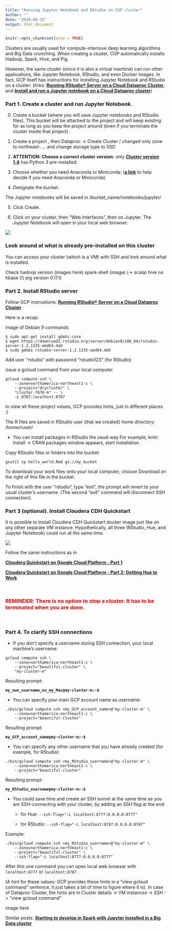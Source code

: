 ```yaml
---
title: "Running Jupyter Notebook and RStudio on CGP cluster"
author: ""
date: "2019-09-15"
output: html_document
---
```


<link rel="stylesheet" href="styles.css" type="text/css">

```r
knitr::opts_chunk$set(echo = TRUE)
```


Clusters are usually used for compute-intensive deep learning algorithms and Big Data crunching. When creating a cluster, CGP automatically installs Hadoop, Spark, Hive, and Pig. 

However, the same cluster (since it is also a virtual machine) can run other applications, like Jupyter Notebook, RStudio, and even Docker images. In fact, GCP itself has instructions for installing Jupyter Notebook and RStudio on a cluster: (links: __[Running RStudio® Server on a Cloud Dataproc Cluster](https://cloud.google.com/solutions/running-rstudio-server-on-a-cloud-dataproc-cluster?authuser=1)__, and __[Install and run a Jupyter notebook on a Cloud Dataproc cluster](https://cloud.google.com/dataproc/docs/tutorials/jupyter-notebook)__)


### Part 1. Create a cluster and run Jupyter Notebook. 

0. Create a bucket (where you will save Jupyter notebooks and RStudio files). This bucket will be attached to the project and will keep existing for as long as you keep the project around (even if you terminate the cluster inside that project).

1. Create a project , then Dataproc -> Create Cluster / changed only zone to northeast-.... and change storage type to SSD

2. **ATTENTION: Choose a correct cluster version:** only  __[Cluster version 1.4](https://cloud.google.com/dataproc/docs/tutorials/python-configuration#image_version_14)__ has Python 3 pre-installed.

3. Choose whether you need Anaconda or Miniconda: 
  (__[a link](http://deeplearning.lipingyang.org/2018/12/23/anaconda-vs-miniconda-vs-virtualenv/)__ to help decide if you need Anaconda or Miniconda) 

4. Designate the bucket. 

The Jupyter notebooks will be saved in /bucket_name/notebooks/jupyter/

5. Click Create. 

6. Click on your cluster, then "Web Interfaces", then on Jupyter. The Jupyter Notebook will open in your local web browser.

<img src="./assets/Jupyter_link.png" style="max-width:35%;">

### Look around at what is already pre-installed on this cluster

You can access your cluster (which is a VM) with SSH and look around what is installed.

Check hadoop version
(images here)
spark-shell (image) (-> scala)
hive 
no hbase (!)
pig version 0.17.0




### Part 2. Install RStudio server

Follow GCP instrustions: __[Running RStudio® Server on a Cloud Dataproc Cluster](https://cloud.google.com/solutions/running-rstudio-server-on-a-cloud-dataproc-cluster?authuser=1)__

Here is a recap:

image of Debian 9 commands
```
$ sudo apt-get install gdebi-core
$ wget https://download2.rstudio.org/server/debian9/x86_64/rstudio-server-1.2.1335-amd64.deb
$ sudo gdebi rstudio-server-1.2.1335-amd64.deb
```

Add user "rstudio" with password "rstudio123"  (for RStudio)

issue a gcloud command from your local computer 

```
gcloud compute ssh \
    --zone=northamerica-northeast1-c \
    --project="drycluster" \
    "cluster-7676-m" -- \
    -L 8787:localhost:8787
```

to view all these project values, GCP provides hints, just in different places :)


The R files are saved in RStudio user (that we created) home directory: /home/ruser/

- You can install packages in RStudio the usual way
For example, knitr: Install -> CRAN packages window appears, start installation.

Copy  RStudio files or folders into the bucket:

```
gsutil cp hello_world.Rmd gs://my_bucket
```
To download your work files onto your local computer, choose Download on the right of this file in the bucket.

To finish with the user "rstudio", type "exit", the prompt will revert to your usual cluster's username. (The second "exit" command will disconnect SSH connection).

### Part 3 (optional). Install Cloudera CDH Quickstart 

It is possible to install Cloudera CDH Quickstart docker image just like on any other separate VM instance. Hypothetically, all three (RStudio, Hue, and Jupyter Notebook) could run at the same time.

<img src="./assets/running_all_three.png" style="max-width:50%;">

Follow the same instructions as in

__[Cloudera Quickstart on Google Cloud Platform - Part 1](2019-09-05-ClouderaOnGCP.html)__

__[Cloudera Quickstart on Google Cloud Platform - Part 2: Getting Hue to Work](2019-09-05-ClouderaOnGCP-2.html)__

<br>

### <span style="color:red">REMINDER: There is no option to stop a cluster. It has to be terminated when you are done.</span>

<br>

### Part 4. To clarify SSH connections

- If you don't specify a username during SSH connection, your local machine's username:

```
gcloud compute ssh \
    --zone=northamerica-northeast1-c \
    --project="beautiful-cluster" \
    "my-cluster-m"
```
Resulting prompt:

**`my_own_username_on_my_Mac@my-cluster-m:~$`**


- You can specify your main GCP account name as username:

```
./bin/gcloud compute ssh <my_GCP_account_name>@"my-cluster-m" \
    --zone=northamerica-northeast1-c \
    --project="beautiful-cluster"
```
Resulting prompt:

**`my_GCP_account_name@my-cluster-m:~$`**


- You can specify any other username that you have already created (for example, for RStudio):

```
./bin/gcloud compute ssh <my_RStudio_username>@"my-cluster-m" \
    --zone=northamerica-northeast1-c \
    --project="beautiful-cluster"
```
Resulting prompt:

**`my_RStudio_username@my-cluster-m:~$`**

- You could save time and create an SSH tunnel at the same time as you are SSH-connecting with your cluster, by adding an SSH flag at the end:
  - for Hue:
      `--ssh-flag="-L localhost:8777:0.0.0.0:8777"`
      
  - for RStudio:
      `--ssh-flag="-L localhost:8787:0.0.0.0:8787"`
  
Example:

```
./bin/gcloud compute ssh <my_RStudio_username>@"my-cluster-m" \
    --zone=northamerica-northeast1-c \
    --project="beautiful-cluster" \
    --ssh-flag="-L localhost:8777:0.0.0.0:8777"
```

After this one command you can open local web browser with `localhost:8777` or `localhost:8787` .


(A hint for these values: GCP provides these hints in a "view gcloud command" sentence, it just takes a bit of time to figure where it is). In case of Dataproc Cluster, the hints are in Cluster details -> VM instances -> SSH -> "view gcloud command"

image here





Similar posts:
__[Starting to develop in Spark with Jupyter installed in a Big Data cluster](https://towardsdatascience.com/starting-to-develop-in-pyspark-with-jupyter-installed-in-a-big-data-cluster-8a84e4db27e4)__